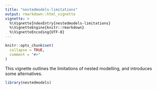 ```yaml
---
title: "nestedmodels-limitations"
output: rmarkdown::html_vignette
vignette: >
  %\VignetteIndexEntry{nestedmodels-limitations}
  %\VignetteEngine{knitr::rmarkdown}
  %\VignetteEncoding{UTF-8}
---
```


```r
knitr::opts_chunk$set(
  collapse = TRUE,
  comment = "#>"
)
```

This vignette outlines the limitations of nested modelling, and introduces some alternatives.

```r
library(nestedmodels)
```
